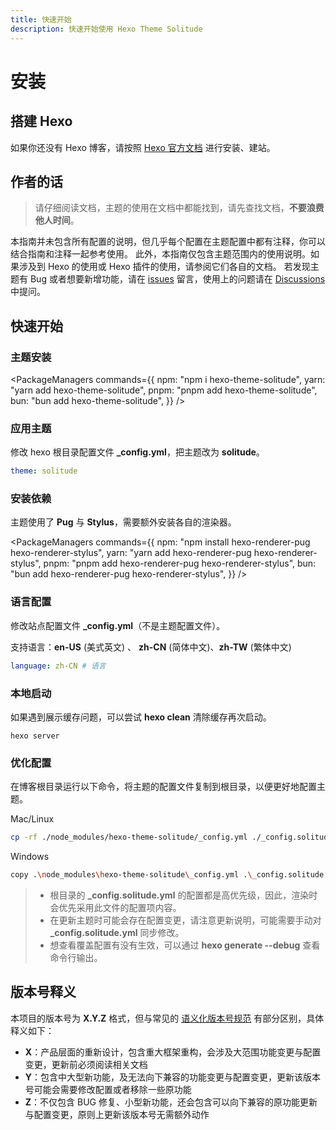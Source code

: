 ```yaml
---
title: 快速开始
description: 快速开始使用 Hexo Theme Solitude
---
```



# 安装

## 搭建 Hexo

如果你还没有 Hexo 博客，请按照 [Hexo 官方文档](https://hexo.io/zh-cn/docs/) 进行安装、建站。

## 作者的话

> 请仔细阅读文档，主题的使用在文档中都能找到，请先查找文档，**不要浪费他人时间**。

本指南并未包含所有配置的说明，但几乎每个配置在主题配置中都有注释，你可以结合指南和注释一起参考使用。
此外，本指南仅包含主题范围内的使用说明。如果涉及到 Hexo 的使用或 Hexo 插件的使用，请参阅它们各自的文档。
若发现主题有 Bug 或者想要新增功能，请在 [issues](https://github.com/everfu/Hexo-theme-solitude/issues) 留言，使用上的问题请在 [Discussions](https://github.com/orgs/everfu/discussions) 中提问。


## 快速开始

<Steps>

### 主题安装

<PackageManagers
  commands={{
    npm: "npm i hexo-theme-solitude",
    yarn: "yarn add hexo-theme-solitude",
    pnpm: "pnpm add hexo-theme-solitude",
    bun: "bun add hexo-theme-solitude",
  }}
/>

### 应用主题

修改 hexo 根目录配置文件 **_config.yml**，把主题改为 **solitude**。​

```yaml [_config.yml]
theme: solitude
```

### 安装依赖

主题使用了 **Pug** 与 **Stylus**，需要额外安装各自的渲染器。

<PackageManagers
  commands={{
    npm: "npm install hexo-renderer-pug hexo-renderer-stylus",
    yarn: "yarn add hexo-renderer-pug hexo-renderer-stylus",
    pnpm: "pnpm add hexo-renderer-pug hexo-renderer-stylus",
    bun: "bun add hexo-renderer-pug hexo-renderer-stylus",
  }}
/>

### 语言配置

修改站点配置文件 **_config.yml**（不是主题配置文件）。

支持语言：**en-US** (美式英文) 、 **zh-CN** (简体中文)、**zh-TW** (繁体中文)

```yaml [_config.yml]
language: zh-CN # 语言
```

### 本地启动

如果遇到展示缓存问题，可以尝试 **hexo clean** 清除缓存再次启动。

```shell [Terminal]
hexo server
```

### 优化配置

在博客根目录运行以下命令，将主题的配置文件复制到根目录，以便更好地配置主题。

  Mac/Linux
  ```bash [Mac/Linux]
  cp -rf ./node_modules/hexo-theme-solitude/_config.yml ./_config.solitude.yml
  ```
  Windows
  ```bash [Windows]
  copy .\node_modules\hexo-theme-solitude\_config.yml .\_config.solitude.yml
  ```

> - 根目录的 **_config.solitude.yml** 的配置都是高优先级，因此，渲染时会优先采用此文件的配置项内容。
> - 在更新主题时可能会存在配置变更，请注意更新说明，可能需要手动对 **_config.solitude.yml** 同步修改。
> - 想查看覆盖配置有没有生效，可以通过 **hexo generate --debug** 查看命令行输出。

</Steps>

## 版本号释义

本项目的版本号为 **X.Y.Z** 格式，但与常见的 [语义化版本号规范](https://semver.org/lang/zh-CN/) 有部分区别，具体释义如下：

- **X**：产品层面的重新设计，包含重大框架重构，会涉及大范围功能变更与配置变更，更新前必须阅读相关文档
- **Y**：包含中大型新功能，及无法向下兼容的功能变更与配置变更，更新该版本号可能会需要修改配置或者移除一些原功能
- **Z**：不仅包含 BUG 修复、小型新功能，还会包含可以向下兼容的原功能更新与配置变更，原则上更新该版本号无需额外动作
